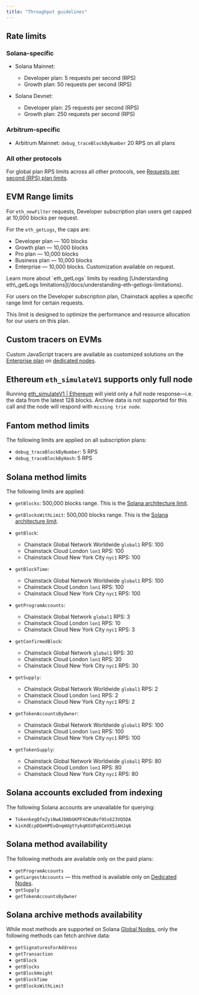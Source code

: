 ```yaml
---
title: "Throughput guidelines"
---
```


## Rate limits

### Solana-specific

* Solana Mainnet:

  * Developer plan: 5 requests per second (RPS)
  * Growth plan: 50 requests per second (RPS)

* Solana Devnet:

  * Developer plan: 25 requests per second (RPS)
  * Growth plan: 250 requests per second (RPS)

### Arbitrum-specific

* Arbitrum Mainnet: `debug_traceBlockByNumber` 20 RPS on all plans

### All other protocols

For global plan RPS limits across all other protocols, see [Requests per second (RPS) plan limits](/docs/rps-plan-limits).

## EVM Range limits

For `eth_newFilter` requests, Developer subscription plan users get capped at 10,000 blocks per request.

For the `eth_getLogs`, the caps are:

* Developer plan — 100 blocks
* Growth plan — 10,000 blocks
* Pro plan — 10,000 blocks
* Business plan — 10,000 blocks
* Enterprise — 10,000 blocks. Customization available on request.

<Info>
  Learn more about `eth_getLogs` limits by reading [Understanding eth\_getLogs limitations](/docs/understanding-eth-getlogs-limitations).
</Info>

For users on the Developer subscription plan, Chainstack applies a specific range limit for certain requests.

This limit is designed to optimize the performance and resource allocation for our users on this plan.

## Custom tracers on EVMs

Custom JavaScript tracers are available as customized solutions on the [Enterprise plan](https://chainstack.com/pricing/) on [dedicated nodes](/docs/dedicated-node).

## Ethereum `eth_simulateV1` supports only full node

Running [eth\_simulateV1 | Ethereum](/reference/ethereum-simulatev1) will yield only a full node response—i.e. the data from the latest 128 blocks. Archive data is not supported for this call and the node will respond with `missing trie node`.

## Fantom method limits

The following limits are applied on all subscription plans:

* `debug_traceBlockByNumber`: 5 RPS
* `debug_traceBlockByHash`: 5 RPS

## Solana method limits

The following limits are applied:

* `getBlocks`: 500,000 blocks range. This is the [Solana architecture limit](https://solana.com/docs/rpc/http/getblocks).

* `getBlocksWithLimit`: 500,000 blocks range. This is the [Solana architecture limit](https://solana.com/docs/rpc/http/getblockswithlimit).

* `getBlock`:

  * Chainstack Global Network Worldwide `global1` RPS: 100
  * Chainstack Cloud London `lon1` RPS: 100
  * Chainstack Cloud New York City `nyc1` RPS: 100

* `getBlockTime`:

  * Chainstack Global Network Worldwide `global1` RPS: 100
  * Chainstack Cloud London `lon1` RPS: 100
  * Chainstack Cloud New York City `nyc1` RPS: 100

* `getProgramAccounts`:

  * Chainstack Global Network `global1` RPS: 3
  * Chainstack Cloud London `lon1` RPS: 10
  * Chainstack Cloud New York City `nyc1` RPS: 3

* `getConfirmedBlock`:

  * Chainstack Global Network `global1` RPS: 30
  * Chainstack Cloud London `lon1` RPS: 30
  * Chainstack Cloud New York City `nyc1` RPS: 30

* `getSupply`:

  * Chainstack Global Network Worldwide `global1` RPS: 2
  * Chainstack Cloud London `lon1` RPS: 2
  * Chainstack Cloud New York City `nyc1` RPS: 2

* `getTokenAccountsByOwner`:

  * Chainstack Global Network Worldwide `global1` RPS: 100
  * Chainstack Cloud London `lon1` RPS: 100
  * Chainstack Cloud New York City `nyc1` RPS: 100

* `getTokenSupply`:

  * Chainstack Global Network Worldwide `global1` RPS: 80
  * Chainstack Cloud London `lon1` RPS: 80
  * Chainstack Cloud New York City `nyc1` RPS: 80

## Solana accounts excluded from indexing

The following Solana accounts are unavailable for querying:

* `TokenkegQfeZyiNwAJbNbGKPFXCWuBvf9Ss623VQ5DA`
* `kinXdEcpDQeHPEuQnqmUgtYykqKGVFq6CeVX5iAHJq6`

## Solana method availability

The following methods are available only on the paid plans:

* `getProgramAccounts`
* `getLargestAccounts` — this method is available only on [Dedicated Nodes](/docs/dedicated-node).
* `getSupply`
* `getTokenAccountsByOwner`

## Solana archive methods availability

While most methods are supported on Solana [Global Nodes](/docs/global-elastic-node), only the following methods can fetch archive data:

* `getSignaturesForAddress`
* `getTransaction`
* `getBlock`
* `getBlocks`
* `getBlockHeight`
* `getBlockTime`
* `getBlocksWithLimit`
